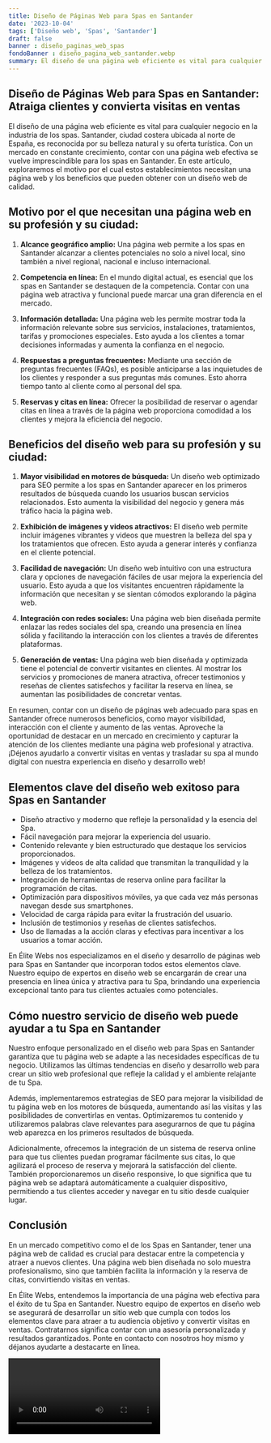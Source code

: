 ```yaml
---
title: Diseño de Páginas Web para Spas en Santander
date: '2023-10-04'
tags: ['Diseño web', 'Spas', 'Santander']
draft: false
banner : diseño_paginas_web_spas
fondoBanner : diseño_pagina_web_santander.webp
summary: El diseño de una página web eficiente es vital para cualquier negocio en la industria de los spas. Santander, ciudad costera ubicada al norte de España, es reconocida por su belleza natural y su oferta turística. Con un mercado en constante crecimiento, contar con una página web efectiva se vuelve imprescindible para los spas en Santander. En este artículo, exploraremos el motivo por el cual estos establecimientos necesitan una página web y los beneficios que pueden obtener con un diseño web de calidad.
---
```


## Diseño de Páginas Web para Spas en Santander: Atraiga clientes y convierta visitas en ventas

El diseño de una página web eficiente es vital para cualquier negocio en la industria de los spas. Santander, ciudad costera ubicada al norte de España, es reconocida por su belleza natural y su oferta turística. Con un mercado en constante crecimiento, contar con una página web efectiva se vuelve imprescindible para los spas en Santander. En este artículo, exploraremos el motivo por el cual estos establecimientos necesitan una página web y los beneficios que pueden obtener con un diseño web de calidad.

## Motivo por el que necesitan una página web en su profesión y su ciudad:

1. **Alcance geográfico amplio:** Una página web permite a los spas en Santander alcanzar a clientes potenciales no solo a nivel local, sino también a nivel regional, nacional e incluso internacional.

2. **Competencia en línea:** En el mundo digital actual, es esencial que los spas en Santander se destaquen de la competencia. Contar con una página web atractiva y funcional puede marcar una gran diferencia en el mercado.

3. **Información detallada:** Una página web les permite mostrar toda la información relevante sobre sus servicios, instalaciones, tratamientos, tarifas y promociones especiales. Esto ayuda a los clientes a tomar decisiones informadas y aumenta la confianza en el negocio.

4. **Respuestas a preguntas frecuentes:** Mediante una sección de preguntas frecuentes (FAQs), es posible anticiparse a las inquietudes de los clientes y responder a sus preguntas más comunes. Esto ahorra tiempo tanto al cliente como al personal del spa.

5. **Reservas y citas en línea:** Ofrecer la posibilidad de reservar o agendar citas en línea a través de la página web proporciona comodidad a los clientes y mejora la eficiencia del negocio.

## Beneficios del diseño web para su profesión y su ciudad:

1. **Mayor visibilidad en motores de búsqueda:** Un diseño web optimizado para SEO permite a los spas en Santander aparecer en los primeros resultados de búsqueda cuando los usuarios buscan servicios relacionados. Esto aumenta la visibilidad del negocio y genera más tráfico hacia la página web.

2. **Exhibición de imágenes y videos atractivos:** El diseño web permite incluir imágenes vibrantes y videos que muestren la belleza del spa y los tratamientos que ofrecen. Esto ayuda a generar interés y confianza en el cliente potencial.

3. **Facilidad de navegación:** Un diseño web intuitivo con una estructura clara y opciones de navegación fáciles de usar mejora la experiencia del usuario. Esto ayuda a que los visitantes encuentren rápidamente la información que necesitan y se sientan cómodos explorando la página web.

4. **Integración con redes sociales:** Una página web bien diseñada permite enlazar las redes sociales del spa, creando una presencia en línea sólida y facilitando la interacción con los clientes a través de diferentes plataformas.

5. **Generación de ventas:** Una página web bien diseñada y optimizada tiene el potencial de convertir visitantes en clientes. Al mostrar los servicios y promociones de manera atractiva, ofrecer testimonios y reseñas de clientes satisfechos y facilitar la reserva en línea, se aumentan las posibilidades de concretar ventas.

En resumen, contar con un diseño de páginas web adecuado para spas en Santander ofrece numerosos beneficios, como mayor visibilidad, interacción con el cliente y aumento de las ventas. Aproveche la oportunidad de destacar en un mercado en crecimiento y capturar la atención de los clientes mediante una página web profesional y atractiva. ¡Déjenos ayudarlo a convertir visitas en ventas y trasladar su spa al mundo digital con nuestra experiencia en diseño y desarrollo web!

<GifSeo />

<Cta />

## Elementos clave del diseño web exitoso para Spas en Santander

- Diseño atractivo y moderno que refleje la personalidad y la esencia del Spa.
- Fácil navegación para mejorar la experiencia del usuario.
- Contenido relevante y bien estructurado que destaque los servicios proporcionados.
- Imágenes y videos de alta calidad que transmitan la tranquilidad y la belleza de los tratamientos.
- Integración de herramientas de reserva online para facilitar la programación de citas.
- Optimización para dispositivos móviles, ya que cada vez más personas navegan desde sus smartphones.
- Velocidad de carga rápida para evitar la frustración del usuario.
- Inclusión de testimonios y reseñas de clientes satisfechos.
- Uso de llamadas a la acción claras y efectivas para incentivar a los usuarios a tomar acción.

En Élite Webs nos especializamos en el diseño y desarrollo de páginas web para Spas en Santander que incorporan todos estos elementos clave. Nuestro equipo de expertos en diseño web se encargarán de crear una presencia en línea única y atractiva para tu Spa, brindando una experiencia excepcional tanto para tus clientes actuales como potenciales.

## Cómo nuestro servicio de diseño web puede ayudar a tu Spa en Santander

Nuestro enfoque personalizado en el diseño web para Spas en Santander garantiza que tu página web se adapte a las necesidades específicas de tu negocio. Utilizamos las últimas tendencias en diseño y desarrollo web para crear un sitio web profesional que refleje la calidad y el ambiente relajante de tu Spa.

Además, implementaremos estrategias de SEO para mejorar la visibilidad de tu página web en los motores de búsqueda, aumentando así las visitas y las posibilidades de convertirlas en ventas. Optimizaremos tu contenido y utilizaremos palabras clave relevantes para asegurarnos de que tu página web aparezca en los primeros resultados de búsqueda.

Adicionalmente, ofrecemos la integración de un sistema de reserva online para que tus clientes puedan programar fácilmente sus citas, lo que agilizará el proceso de reserva y mejorará la satisfacción del cliente. También proporcionaremos un diseño responsive, lo que significa que tu página web se adaptará automáticamente a cualquier dispositivo, permitiendo a tus clientes acceder y navegar en tu sitio desde cualquier lugar.

## Conclusión

En un mercado competitivo como el de los Spas en Santander, tener una página web de calidad es crucial para destacar entre la competencia y atraer a nuevos clientes. Una página web bien diseñada no solo muestra profesionalismo, sino que también facilita la información y la reserva de citas, convirtiendo visitas en ventas.

En Élite Webs, entendemos la importancia de una página web efectiva para el éxito de tu Spa en Santander. Nuestro equipo de expertos en diseño web se asegurará de desarrollar un sitio web que cumpla con todos los elementos clave para atraer a tu audiencia objetivo y convertir visitas en ventas. Contratarnos significa contar con una asesoría personalizada y resultados garantizados. Ponte en contacto con nosotros hoy mismo y déjanos ayudarte a destacarte en línea.

<Video />

<CtaBot job='Spas' city='Santander'/>

<Gmaps query='Santander+españa+maps' />